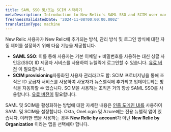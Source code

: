 ```yaml
---
title: SAML SSO 및/또는 SCIM 시작하기
metaDescription: Introduction to New Relic's SAML SSO and SCIM user management options.
freshnessValidatedDate: '2024-11-08T00:00:00.000Z'
translationType: machine
---
```


New Relic 사용자가 New Relic에 추가되는 방식, 관리 방식 및 로그인 방식에 대한 자동 제어를 설정하기 위해 다음 기능을 제공합니다.

* <DNT>**SAML SSO**</DNT>: 이를 통해 사용자는 기본 이메일 + 비밀번호를 사용하는 대신 싱글 사인온(SSO) ID 제공자 서비스를 사용하여 뉴렐릭에 로그인할 수 있습니다. [유료 버전](/docs/accounts/accounts-billing/new-relic-one-pricing-billing/new-relic-one-pricing-billing/#editions) 이 필요합니다.
* <DNT>**SCIM provisioning**</DNT>자동화된 사용자 관리라고도 함: SCIM 프로비저닝을 통해 조직은 ID 공급자 서비스를 사용하여 사용자가 뉴스렐릭에 추가되고 업데이트되는 방식을 자동화할 수 있습니다. SCIM을 사용하는 조직은 거의 항상 SAML SSO를 사용합니다. [유료 버전이](/docs/accounts/accounts-billing/new-relic-one-pricing-billing/new-relic-one-pricing-billing/#editions) 필요합니다.

SAML 및 SCIM을 활성화하는 방법에 대한 자세한 내용은 [인증 도메인 UI를](/docs/accounts/accounts-billing/new-relic-one-user-management/authentication-domains-saml-sso-scim-more) 사용하여 SAML 및 SCIM을 설정합니다. Okta, OneLogin 및 Azure에는 전용 뉴렐릭 앱이 있습니다. 이러한 앱을 사용하는 경우 **New Relic by account**가 아닌 **New Relic by Organization** 이라는 앱을 선택해야 합니다.